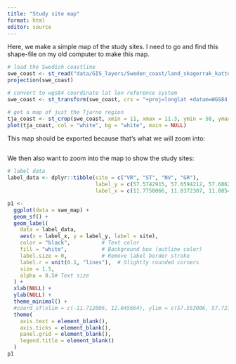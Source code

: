 ```yaml
---
title: "Study site map"
format: html
editor: source
---
```


Here, we make a simple map of the study sites. I need to go and find this shape-file on my old computer to make this map.

```r
# load the Swedish coastline
swe_coast <- st_read("data/GIS_layers/Sweden_coast/land_skagerrak_kattegat.shp")
projection(swe_coast)

# convert to wgs84 coordinate lat lon reference system
swe_coast <- st_transform(swe_coast, crs = "+proj=longlat +datum=WGS84 +no_defs")

# get a map of just the Tjarno region
tja_coast <- st_crop(swe_coast, xmin = 11, xmax = 11.3, ymin = 58, ymax = 59)
plot(tja_coast, col = "white", bg = "white", main = NULL)

```

This map should be exported because that's what we will zoom into:

```r

```

We then also want to zoom into the map to show the study sites:

```r
# label data
label_data <- dplyr::tibble(site = c("VR", "ST", "NV", "GR"),
                            label_y = c(57.5742915, 57.6594212, 57.6862350, 57.6695114),
                            label_x = c(11.7758066, 11.8372307, 11.8854508, 11.9047494))

p1 <-
  ggplot(data = swe_map) +
  geom_sf() +
  geom_label(
    data = label_data,
    aes(x = label_x, y = label_y, label = site),
    color = "black",          # Text color
    fill = "white",           # Background box (outline color)
    label.size = 0,           # Remove label border stroke
    label.r = unit(0.1, "lines"),  # Slightly rounded corners
    size = 1.5,
    alpha = 0.5# Text size
  ) +
  xlab(NULL) +
  ylab(NULL) +
  theme_minimal() +
  #coord_sf(xlim = c(-11.712006, 12.045664), ylim = c(57.553006, 57.721381)) +
  theme(
    axis.text = element_blank(),
    axis.ticks = element_blank(),
    panel.grid = element_blank(),
    legend.title = element_blank()
  )
p1
```















